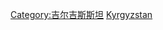 {{catmore}}
{{Commonscat|Transport in Kyrgyzstan}}

[[Category:吉尔吉斯斯坦|Category:吉尔吉斯斯坦]]
[[Category:亚洲各国交通|Kyrgyzstan]]